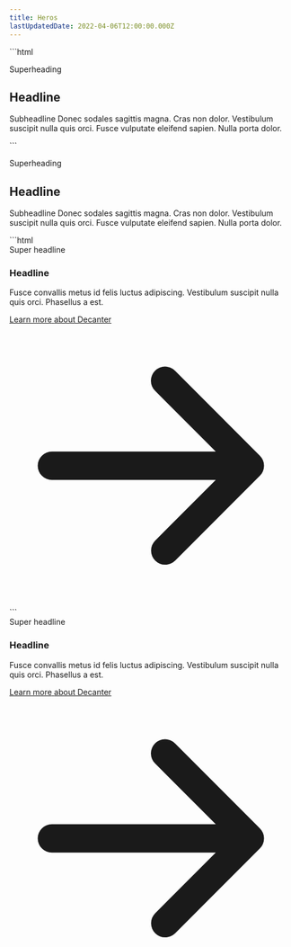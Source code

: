 ```yaml
---
title: Heros
lastUpdatedDate: 2022-04-06T12:00:00.000Z
---
```

<div className="lg:max-w-600 xl:max-w-800 2xl:max-w-1000">
  <Section heading="Gradient and Text" width="full">
    ```html
      <div class="hero basefont-23 relative h-full max-h-500">
        <div class="h-full w-full overflow-hidden absolute">
          <img
            class="h-full w-full object-cover object-center"
            src="https://placekitten.com/1000/750"
            alt=""
          />
        </div>
        <div
          class="absolute block w-full h-full top-0"
          aria-hidden="true"
          style="background: 'linear-gradient(rgba(0, 0, 0, 0), rgb(24, 29, 28))"
        >
        </div>
        <div class="cc relative w-full rs-pt-9 rs-pb-4 top-0">
          <div class="flex flex-col">
            <div class="text-center text-white">
              <p class="max-w-prose font-semibold leading-display text-m1 text-shadow-md md:text-4 mx-auto mb-01em">Superheading</p>
              <h2 class="leading-display font-serif font-bold leading-tight tracking-normal text-shadow-lg mb-02em sm:text-m6">Headline</h2>
              <p class="max-w-prose text-20 leading-display text-shadow mx-auto mb-0">Subheadline Donec sodales sagittis magna. Cras non dolor. Vestibulum suscipit nulla quis orci. Fusce vulputate eleifend sapien. Nulla porta dolor.</p>
            </div>
          </div>
        </div>
      </div>
    ```
    <div className="hero basefont-23 relative h-full max-h-500">
      <div className="h-full w-full overflow-hidden absolute">
        <img
          className="h-full w-full object-cover object-center"
          src="https://placekitten.com/1000/750"
          alt=""
        />
      </div>
      <div
        className="absolute block w-full h-full top-0"
        aria-hidden="true"
        style={{
          background: 'linear-gradient(rgba(0, 0, 0, 0), rgb(24, 29, 28))'
        }}
      >
      </div>
      <div className="cc relative w-full rs-pt-9 rs-pb-4 top-0">
        <div className="flex flex-col">
          <div className="text-center text-white">
            <p className="max-w-prose font-semibold leading-display text-m1 text-shadow-md md:text-4 mx-auto mb-01em">Superheading</p>
            <h2 className="leading-display font-serif font-bold leading-tight tracking-normal text-shadow-lg mb-02em sm:text-m6">Headline</h2>
            <p className="max-w-prose text-20 leading-display text-shadow mx-auto mb-0">Subheadline Donec sodales sagittis magna. Cras non dolor. Vestibulum suscipit nulla quis orci. Fusce vulputate eleifend sapien. Nulla porta dolor.</p>
          </div>
        </div>
      </div>
    </div>
  </Section>

  <Section heading="Default" width="full">
    ```html
    <div class="hero basefont-23 relative h-full max-h-500">
        <div class="h-full w-full overflow-hidden relative max-h-500">
          <img class="h-full w-full object-cover object-center" src="https://placekitten.com/1000/750" alt="" />
        </div>
        <div class="card block max-w-600 basefont-23 leading-display bg-white text-black border border-solid border-black-10 shadow relative max-w-full md:max-w-600 md:absolute md:top-auto md:left-36 md:bottom-36">
          <div class="flex flex-col card-body items-start rs-px-2 rs-pt-2 rs-pb-4">
            <span class="type-0 mb-0 leading-display font-bold">Super headline</span>
            <h3 class="leading-display font-sans font-bold type-2 mb-03em">Headline</h3>
            <p class="card-paragraph">Fusce convallis metus id felis luctus adipiscing. Vestibulum suscipit nulla quis orci. Phasellus a est.</p>
            <a class="cta-button font-regular leading-display block w-fit no-underline hover:underline focus:underline group transition-colors px-26 pt-10 pb-11 text-16 md:text-20 bg-digital-red hocus:bg-archway-dark text-white hocus:text-white border-2 border-digital-red border-solid hover:border-black focus:border-black rs-mt-neg1" href="https://decanter.stanford.edu">
              <span>Learn more</span>
              <span class="sr-only">about Decanter</span>
              <svg xmlns="http://www.w3.org/2000/svg" viewBox="0 0 20 20" fill="currentColor" aria-hidden="true" className="transition h-09em w-09em ml-5 -mt-2 inline-block transition-transform group-hocus:transform group-hocus:translate-x-02em" type="solid">
                <path fillRule="evenodd"
                  d="M10.293 3.293a1 1 0 011.414 0l6 6a1 1 0 010 1.414l-6 6a1 1 0 01-1.414-1.414L14.586 11H3a1 1 0 110-2h11.586l-4.293-4.293a1 1 0 010-1.414z"
                  clipRule="evenodd"></path>
              </svg>
            </a>
          </div>
        </div>
      </div>
    ```
    <div className="hero basefont-23 relative h-full max-h-500">
      <div className="h-full w-full overflow-hidden relative max-h-500">
        <img className="h-full w-full object-cover object-center" src="https://placekitten.com/1000/750" alt="" />
      </div>
      <div className="card block max-w-600 basefont-23 leading-display bg-white text-black border border-solid border-black-10 shadow relative max-w-full md:max-w-600 md:absolute md:top-auto md:left-36 md:bottom-36">
        <div className="flex flex-col card-body items-start rs-px-2 rs-pt-2 rs-pb-4">
          <span className="type-0 mb-0 leading-display font-bold">Super headline</span>
          <h3 className="leading-display font-sans font-bold type-2 mb-03em">Headline</h3>
          <p className="card-paragraph">Fusce convallis metus id felis luctus adipiscing. Vestibulum suscipit nulla quis orci. Phasellus a est.</p>
          <a className="cta-button font-regular leading-display block w-fit no-underline hover:underline focus:underline group transition-colors px-26 pt-10 pb-11 text-16 md:text-20 bg-digital-red hocus:bg-archway-dark text-white hocus:text-white border-2 border-digital-red border-solid hover:border-black focus:border-black rs-mt-neg1" href="https://decanter.stanford.edu">
            <span>Learn more</span>
            <span className="sr-only">about Decanter</span>
            <svg xmlns="http://www.w3.org/2000/svg" viewBox="0 0 20 20" fill="currentColor" aria-hidden="true" className="transition h-09em w-09em ml-5 -mt-2 inline-block transition-transform group-hocus:transform group-hocus:translate-x-02em" type="solid">
              <path fillRule="evenodd"
                d="M10.293 3.293a1 1 0 011.414 0l6 6a1 1 0 010 1.414l-6 6a1 1 0 01-1.414-1.414L14.586 11H3a1 1 0 110-2h11.586l-4.293-4.293a1 1 0 010-1.414z"
                clipRule="evenodd"></path>
            </svg>
          </a>
        </div>
      </div>
    </div>
  </Section>

</div>